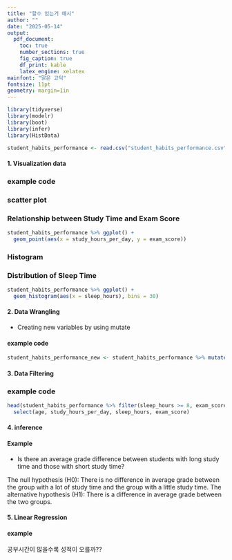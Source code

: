 ---
title: "할수 있는거 예시"
author: ""
date: "2025-05-14"
output:
  pdf_document:
    toc: true          
    number_sections: true  
    fig_caption: true  
    df_print: kable    
    latex_engine: xelatex  
mainfont: "맑은 고딕"   
fontsize: 11pt
geometry: margin=1in
---
```{r setup, include = FALSE}
library(tidyverse)
library(modelr)
library(boot)
library(infer)
library(HistData)
```


```{r}
student_habits_performance <- read.csv("student_habits_performance.csv")
```



#### 1. Visualization data

### example code

### scatter plot
### Relationship between Study Time and Exam Score


```{r}
student_habits_performance %>% ggplot() +
  geom_point(aes(x = study_hours_per_day, y = exam_score))
```



### Histogram
### Distribution of Sleep Time

```{r}
student_habits_performance %>% ggplot() +
  geom_histogram(aes(x = sleep_hours), bins = 30)
```






#### 2. Data Wrangling

- Creating new variables by using mutate



#### example code

```{r}
student_habits_performance_new <- student_habits_performance %>% mutate(study_sleep_ratio = study_hours_per_day / sleep_hours)
```


#### 3. Data Filtering

### example code

```{r}
head(student_habits_performance %>% filter(sleep_hours >= 8, exam_score >= 90)) %>% 
  select(age, study_hours_per_day, sleep_hours, exam_score)
```


#### 4. inference

#### Example

- Is there an average grade difference between students with long study time
and those with short study time?

The null hypothesis (H0): There is no difference in average grade between the group with a lot of study time and the group with a little study time.
The alternative hypothesis (H1): There is a difference in average grade between the two groups.



#### 5. Linear Regression

#### example

공부시간이 많을수록 성적이 오를까??




